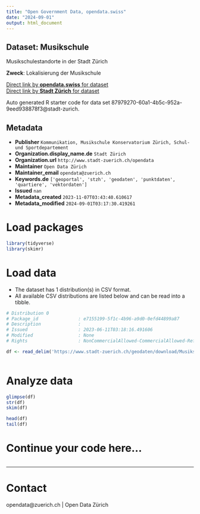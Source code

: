 ```yaml
---
title: "Open Government Data, opendata.swiss"
date: "2024-09-01"
output: html_document
---
```


## Dataset: Musikschule

Musikschulestandorte in der Stadt Zürich

**Zweck**: Lokalisierung der Musikschule

[Direct link by **opendata.swiss** for dataset](https://opendata.swiss/de/dataset/musikschule)<br>
[Direct link by **Stadt Zürich** for dataset](https://data.stadt-zuerich.ch/dataset/geo_musikschule)

Auto generated R starter code for data set 87979270-60a1-4b5c-952a-9eed938878f3@stadt-zurich.

## Metadata

- **Publisher** `Kommunikation, Musikschule Konservatorium Zürich, Schul- und Sportdepartement`
- **Organization.display_name.de** `Stadt Zürich`
- **Organization.url** `http://www.stadt-zuerich.ch/opendata`
- **Maintainer** `Open Data Zürich`
- **Maintainer_email** `opendata@zuerich.ch`
- **Keywords.de** `['geoportal', 'stzh', 'geodaten', 'punktdaten', 'quartiere', 'vektordaten']`
- **Issued** `nan`
- **Metadata_created** `2023-11-07T03:43:40.610617`
- **Metadata_modified** `2024-09-01T03:17:30.419261`


# Load packages

```r

library(tidyverse)
library(skimr)

```

# Load data

-   The dataset has 1 distribution(s) in CSV format.
-   All available CSV distributions are listed below and can be read into a tibble.

```r

# Distribution 0
# Package_id               : e7155199-5f1c-4b96-a9d0-0efd44899a87
# Description              : 
# Issued                   : 2023-06-11T03:18:16.491606
# Modified                 : None
# Rights                   : NonCommercialAllowed-CommercialAllowed-ReferenceNotRequired

df <- read_delim('https://www.stadt-zuerich.ch/geodaten/download/Musikschule?format=10008')



```

# Analyze data

```r

glimpse(df)
str(df)
skim(df)

head(df)
tail(df)

```

# Continue your code here...

```r

```

------------------------------------------------------------------------

# Contact

opendata@zuerich.ch | Open Data Zürich
